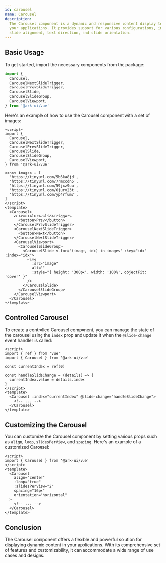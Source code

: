 ```yaml
---
id: carousel
name: Carousel
description:
  The Carousel component is a dynamic and responsive content display tool for
  your applications. It provides support for various configurations, including
  slide alignment, text direction, and slide orientation.
---
```


## Basic Usage

To get started, import the necessary components from the package:

```jsx
import {
  Carousel,
  CarouselNextSlideTrigger,
  CarouselPrevSlideTrigger,
  CarouselSlide,
  CarouselSlideGroup,
  CarouselViewport,
} from '@ark-ui/vue'
```

Here's an example of how to use the Carousel component with a set of images:

```tsx
<script>
import {
  Carousel,
  CarouselNextSlideTrigger,
  CarouselPrevSlideTrigger,
  CarouselSlide,
  CarouselSlideGroup,
  CarouselViewport,
} from '@ark-ui/vue'

const images = [
  'https://tinyurl.com/5b6ka8jd',
  'https://tinyurl.com/7rmccdn5',
  'https://tinyurl.com/59jxz9uu',
  'https://tinyurl.com/6jurv23t',
  'https://tinyurl.com/yp4rfum7',
]
</script>
<template>
  <Carousel>
    <CarouselPrevSlideTrigger>
      <button>Prev</button>
    </CarouselPrevSlideTrigger>
    <CarouselNextSlideTrigger>
      <button>Next</button>
    </CarouselNextSlideTrigger>
    <CarouselViewport>
      <CarouselSlideGroup>
        <CarouselSlide v-for="(image, idx) in images" :key="idx" :index="idx">
          <img
            :src="image"
            alt=""
            :style="{ height: '300px', width: '100%', objectFit: 'cover' }"
          />
        </CarouselSlide>
      </CarouselSlideGroup>
    </CarouselViewport>
  </Carousel>
</template>
```

## Controlled Carousel

To create a controlled Carousel component, you can manage the state of the
carousel using the `index` prop and update it when the `@slide-change` event
handler is called:

```tsx
<script>
import { ref } from 'vue'
import { Carousel } from '@ark-ui/vue'

const currentIndex = ref(0)

const handleSlideChange = (details) => {
  currentIndex.value = details.index
}
</script>
<template>
  <Carousel :index="currentIndex" @slide-change="handleSlideChange">
    <!-- ... -->
  </Carousel>
</template>
```

## Customizing the Carousel

You can customize the Carousel component by setting various props such as
`align`, `loop`, `slidesPerView`, and `spacing`. Here's an example of a
customized Carousel:

```tsx
<script>
import { Carousel } from '@ark-ui/vue'
</script>
<template>
  <Carousel
    align="center"
    :loop="true"
    :slidesPerView="2"
    spacing="16px"
    orientation="horizontal"
  >
    <!-- ... -->
  </Carousel>
</template>
```

## Conclusion

The Carousel component offers a flexible and powerful solution for displaying
dynamic content in your applications. With its comprehensive set of features and
customizability, it can accommodate a wide range of use cases and designs.
